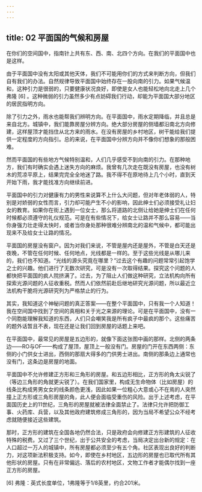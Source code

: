 ```yaml
---
---
---
```

title: 02 平面国的气候和房屋
---




在你们的空间国中，指南针上共有东、西、南、北四个方向。在我们的平面国中也是这样。

由于平面国中没有太阳或其他天体，我们不可能用你们的方式来判断方向，但我们自有我们的办法。自然规律导致平面国中始终存在一股向南的引力。如果气候温和，这种引力是很弱的，只要健康状况良好，即使是女人也能轻松地向北走上几个弗隆 [6] 。这种微弱的引力虽然多少有点妨碍我们行动，却能为平面国大部分地区的居民指明方向。

除了引力之外，雨水也能帮我们辨明方向。在平面国中，雨水定期降临，并且总是来自北方。城镇中，我们能靠房屋分辨方向。绝大部分房屋的侧墙都沿南北方向修建，这样屋顶才能挡住从北方来的雨水。在没有房屋的乡村地区，树干能给我们提供一定程度的方向指引。总的来说，在平面国中分辨方向并不像你们想象的那般困难。

然而平面国的有些地方气候特别温和，人们几乎感受不到向南的引力。在那种地方，我们有时确实会遇上迷失方向的麻烦。我曾有几次走在既没有房屋，也没有树木的荒凉平原上，结果完完全全地迷了路。我不得不在原地待上几个小时，直到天开始下雨，我才能找准方向继续前进。

平面国中的引力对健康有力的男性来说算不上什么大问题，但对年老体弱的人，特别是对娇弱的女性而言，引力却可能产生不小的影响，因此绅士们必须接受礼让妇女的教育。如果你在街上遇到一位女士，那么将道路的北侧让给她是绅士们在任何时候都必须遵守的礼仪规范。可是在有些情况下，给女士让路并不那么容易——当你身强力壮走得太快时，或者当你身处那种很难分辨南北的温和气候中，都可能出现来不及给女士让路的情况。

平面国的房屋没有窗户。因为对我们来说，不管是屋内还是屋外，不管是白天还是夜晚，不管在任何时候、任何地点，光线都是一样的。至于这些光线是从哪儿来的，我们也不知道。“光线的源头究竟在哪里？”过去这个有趣的问题常常引起饱学之士的兴趣。他们进行了无数次研究，可是没有一次取得结果。探究这个问题的人都快把平面国的疯人院挤满了。过去，为了阻止人们做这种研究，立法机构向所有探索光源问题的人征收重税。然而人们依然前赴后继地研究光源问题，所以最近立法机构干脆将光源研究列为严格禁止的行为。

其实，我知道这个神秘问题的真正答案——在整个平面国中，只有我一个人知道！我在空间国中找到了空间的真相和关于光之来源的理论。可是在平面国中，没有一个同胞能理解我知道的东西，人们只会嘲笑我是所有疯子中最疯的那个。这些痛苦的题外话暂且不表，现在还是让我们回到房屋的话题上来吧。

在平面国中，最常见的房屋是五边形的，就像下面这张图中画的那样。北侧的两条边——RO与OF——构成了屋顶，屋顶上一般没有门。房屋的门开在东西两侧：东侧的小门供女士进出，西侧的那扇大得多的门供男士进出。南侧的那条边上通常也没有门，这条边是房屋的地面。

平面国中不允许修建正方形和三角形的房屋。和五边形相比，正方形的角太尖锐了（等边三角形的角就更尖锐了）。在我们国家里，构成无生命物体（比如房屋）的线条比构成男男女女的线条颜色更浅，因此如果一位粗心大意或心不在焉的人突然撞上正方形或三角形房屋的角，此人便会面临受重伤的风险。出于上述考虑，在平面国历史上的11世纪，三角形的房屋就被法律全面禁止了。法律只允许把防御工事、火药库、兵营，以及其他政府建筑修成三角形的，因为当局不希望公众不经考虑就随便接近这些建筑。



那时，正方形的建筑在全国各地仍然合法，只是政府会向修建正方形建筑的人征收特殊的税费。又过了三个世纪，出于公共安全的考虑，当局决定出台新的规定：在人口超过一万人的城镇中，所有房屋都必须至少有五个角。社区表现出良好的判断力，对这项新法积极支持。如今，即使在乡村地区，五边形的房屋也已取代所有其他形状的房屋。只有在非常偏远、落后的农村地区，文物工作者才能偶尔找到一座正方形的房屋。

[6] 弗隆：英式长度单位，1弗隆等于1/8英里，约合201米。
